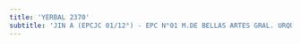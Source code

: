 ```yaml
---
title: 'YERBAL 2370'
subtitle: 'JIN A (EPCJC 01/12°) - EPC N°01 M.DE BELLAS ARTES GRAL. URQUIZA'
---
```



